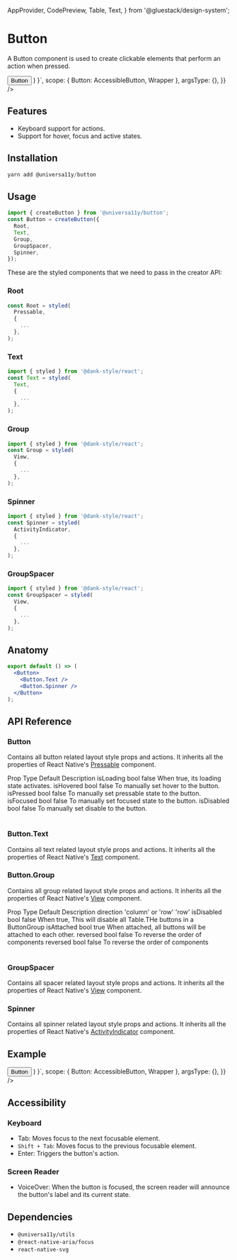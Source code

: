 
<Meta title="components/Button" />


  AppProvider,
  CodePreview,
  Table,
  Text,
} from '@gluestack/design-system';

# Button

A Button component is used to create clickable elements that perform an action when pressed.

<AppProvider>
  <CodePreview
    showComponentRenderer={true}
    showArgsController={false}
    metaData={{
      code: ` 
      function App () {
        return (
          <Wrapper>
         <Button>
            <Button.Text>Button</Button.Text>
          </Button>
          </Wrapper>
    )
    }`,
      scope: { Button: AccessibleButton, Wrapper },
      argsType: {},
    }}
  />
</AppProvider>

<br />

## Features

- Keyboard support for actions.
- Support for hover, focus and active states.

## Installation

```jsx
yarn add @universa11y/button
```

## Usage

```jsx
import { createButton } from '@universa11y/button';
const Button = createButton({
  Root,
  Text,
  Group,
  GroupSpacer,
  Spinner,
});
```

These are the styled components that we need to pass in the creator API:

### Root

```jsx
const Root = styled(
  Pressable,
  {
    ...
  },
);
```

### Text

```jsx
import { styled } from '@dank-style/react';
const Text = styled(
  Text,
  {
    ...
  },
);
```

### Group

```jsx
import { styled } from '@dank-style/react';
const Group = styled(
  View,
  {
    ...
  },
);
```

### Spinner

```jsx
import { styled } from '@dank-style/react';
const Spinner = styled(
  ActivityIndicator,
  {
    ...
  },
);
```

### GroupSpacer

```jsx
import { styled } from '@dank-style/react';
const GroupSpacer = styled(
  View,
  {
    ...
  },
);
```

## Anatomy

```jsx
export default () => (
  <Button>
    <Button.Text />
    <Button.Spinner />
  </Button>
);
```

## API Reference

### Button

Contains all button related layout style props and actions.
It inherits all the properties of React Native's [Pressable](https://reactnative.dev/docs/pressable#props) component.

<AppProvider>
  <Table>
    <Table.THead sx={{ _dark: { bg: '$gray800' }, _light: { bg: '$gray100' } }}>
      <Table.TR>
        <Table.TH>
          <Text>Prop</Text>
        </Table.TH>
        <Table.TH>
          <Text>Type</Text>
        </Table.TH>
        <Table.TH>
          <Text>Default</Text>
        </Table.TH>
        <Table.TH>
          <Text>Description</Text>
        </Table.TH>
      </Table.TR>
    </Table.THead>
    <Table.TBody>
      <Table.TR>
        <Table.TD>
          <Text>isLoading</Text>
        </Table.TD>
        <Table.TD>
          <Text>bool</Text>
        </Table.TD>
        <Table.TD>
          <Text>false</Text>
        </Table.TD>
        <Table.TD>
          <Text>When true, its loading state activates.</Text>
        </Table.TD>
      </Table.TR>
      <Table.TR>
        <Table.TD>
          <Text>isHovered</Text>
        </Table.TD>
        <Table.TD>
          <Text>bool</Text>
        </Table.TD>
        <Table.TD>
          <Text>false</Text>
        </Table.TD>
        <Table.TD>
          <Text>To manually set hover to the button.</Text>
        </Table.TD>
      </Table.TR>
      <Table.TR>
        <Table.TD>
          <Text>isPressed</Text>
        </Table.TD>
        <Table.TD>
          <Text>bool</Text>
        </Table.TD>
        <Table.TD>
          <Text>false</Text>
        </Table.TD>
        <Table.TD>
          <Text>To manually set pressable state to the button.</Text>
        </Table.TD>
      </Table.TR>
      <Table.TR>
        <Table.TD>
          <Text>isFocused</Text>
        </Table.TD>
        <Table.TD>
          <Text>bool</Text>
        </Table.TD>
        <Table.TD>
          <Text>false</Text>
        </Table.TD>
        <Table.TD>
          <Text>To manually set focused state to the button.</Text>
        </Table.TD>
      </Table.TR>
      <Table.TR>
        <Table.TD>
          <Text>isDisabled</Text>
        </Table.TD>
        <Table.TD>
          <Text>bool</Text>
        </Table.TD>
        <Table.TD>
          <Text>false</Text>
        </Table.TD>
        <Table.TD>
          <Text>To manually set disable to the button.</Text>
        </Table.TD>
      </Table.TR>
    </Table.TBody>
  </Table>
</AppProvider>

### Button.Text

Contains all text related layout style props and actions.
It inherits all the properties of React Native's [Text](https://reactnative.dev/docs/text#props) component.

### Button.Group

Contains all group related layout style props and actions.
It inherits all the properties of React Native's [View](https://reactnative.dev/docs/view#props) component.

<AppProvider>
  <Table>
    <Table.THead sx={{ _dark: { bg: '$gray800' }, _light: { bg: '$gray100' } }}>
      <Table.TR>
        <Table.TH>
          <Text>Prop</Text>
        </Table.TH>
        <Table.TH>
          <Text>Type</Text>
        </Table.TH>
        <Table.TH>
          <Text>Default</Text>
        </Table.TH>
        <Table.TH>
          <Text>Description</Text>
        </Table.TH>
      </Table.TR>
    </Table.THead>
    <Table.TBody>
      <Table.TR>
        <Table.TD>
          <Text>direction</Text>
        </Table.TD>
        <Table.TD>
          <Text>'column' or 'row'</Text>
        </Table.TD>
        <Table.TD>
          <Text>'row'</Text>
        </Table.TD>
        <Table.TD></Table.TD>
      </Table.TR>
      <Table.TR>
        <Table.TD>
          <Text>isDisabled</Text>
        </Table.TD>
        <Table.TD>
          <Text>bool</Text>
        </Table.TD>
        <Table.TD>
          <Text>false</Text>
        </Table.TD>
        <Table.TD>
          <Text>
            When true, This will disable all Table.THe buttons in a ButtonGroup
          </Text>
        </Table.TD>
      </Table.TR>
      <Table.TR>
        <Table.TD>
          <Text>isAttached</Text>
        </Table.TD>
        <Table.TD>
          <Text>bool</Text>
        </Table.TD>
        <Table.TD>
          <Text>true</Text>
        </Table.TD>
        <Table.TD>
          <Text>
            When attached, all buttons will be attached to each other.
          </Text>
        </Table.TD>
      </Table.TR>
      <Table.TR>
        <Table.TD>
          <Text>reversed</Text>
        </Table.TD>
        <Table.TD>
          <Text>bool</Text>
        </Table.TD>
        <Table.TD>
          <Text>false</Text>
        </Table.TD>
        <Table.TD>
          <Text>To reverse the order of components</Text>
        </Table.TD>
      </Table.TR>
    </Table.TBody>
    <Table.TFoot>
      <Table.TR>
        <Table.TD>
          <Text>reversed</Text>
        </Table.TD>
        <Table.TD>
          <Text>bool</Text>
        </Table.TD>
        <Table.TD>
          <Text>false</Text>
        </Table.TD>
        <Table.TD>
          <Text>To reverse the order of components</Text>
        </Table.TD>
      </Table.TR>
    </Table.TFoot>
  </Table>
</AppProvider>

### GroupSpacer

Contains all spacer related layout style props and actions.
It inherits all the properties of React Native's [View](https://reactnative.dev/docs/view#props) component.

### Spinner

Contains all spinner related layout style props and actions.
It inherits all the properties of React Native's [ActivityIndicator](https://reactnative.dev/docs/activityindicator#props) component.

## Example

<AppProvider>
  <CodePreview
    showComponentRenderer={true}
    showArgsController={false}
    metaData={{
      code: ` 
      function App () {
        return (
          <Wrapper>
        <Button>
          <Button.Text>Button</Button.Text>
        </Button>
        </Wrapper>
    )
    }`,
      scope: { Button: AccessibleButton, Wrapper },
      argsType: {},
    }}
  />
</AppProvider>

## Accessibility

### Keyboard

- Tab: Moves focus to the next focusable element.
- `Shift + Tab`: Moves focus to the previous focusable element.
- Enter: Triggers the button's action.

### Screen Reader

- VoiceOver: When the button is focused, the screen reader will announce the button's label and its current state.

## Dependencies

- `@universa11y/utils`
- `@react-native-aria/focus`
- `react-native-svg`
